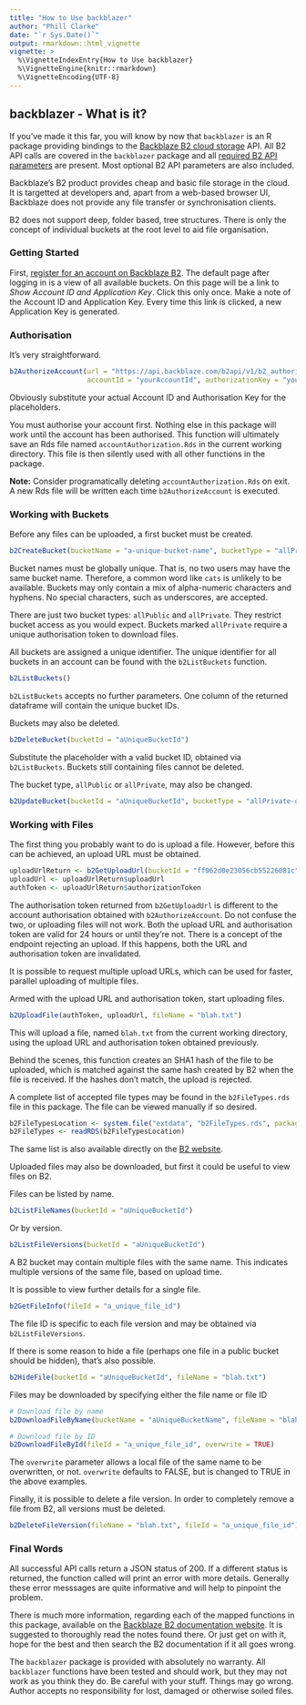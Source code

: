 ```yaml
---
title: "How to Use backblazer"
author: "Phill Clarke"
date: "`r Sys.Date()`"
output: rmarkdown::html_vignette
vignette: >
  %\VignetteIndexEntry{How to Use backblazer}
  %\VignetteEngine{knitr::rmarkdown}
  %\VignetteEncoding{UTF-8}
---
```


## backblazer - What is it?

If you've made it this far, you will know by now that `backblazer` is an R package providing bindings to the [Backblaze B2 cloud storage](https://www.backblaze.com/b2/cloud-storage.html) API. All B2 API calls are covered in the `backblazer` package and all [required B2 API parameters](https://www.backblaze.com/b2/docs/) are present. Most optional B2 API parameters are also included.

Backblaze's B2 product provides cheap and basic file storage in the cloud. It is targetted at developers and, apart from a web-based browser UI, Backblaze does not provide any file transfer or synchronisation clients.

B2 does not support deep, folder based, tree structures. There is only the concept of individual buckets at the root level to aid file organisation.

### Getting Started

First, [register for an account on Backblaze B2](https://www.backblaze.com/b2/sign-up.html). The default page after logging in is a view of all available buckets. On this page will be a link to *Show Account ID and Application Key*. Click this only once. Make a note of the Account ID and Application Key. Every time this link is clicked, a new Application Key is generated.

### Authorisation

It's very straightforward.

```r
b2AuthorizeAccount(url = "https://api.backblaze.com/b2api/v1/b2_authorize_account", 
                   accountId = "yourAccountId", authorizationKey = "yourAuthorisationKey")
```

Obviously substitute your actual Account ID and Authorisation Key for the placeholders.

You must authorise your account first. Nothing else in this package will work until the account has been authorised. This function will ultimately save an Rds file named `accountAuthorization.Rds` in the current working directory. This file is then silently used with all other functions in the package. 

**Note:** Consider programatically deleting `accountAuthorization.Rds` on exit. A new Rds file will be written each time `b2AuthorizeAccount` is executed.

### Working with Buckets

Before any files can be uploaded, a first bucket must be created.

```r
b2CreateBucket(bucketName = "a-unique-bucket-name", bucketType = "allPrivate")
```

Bucket names must be globally unique. That is, no two users may have the same bucket name. Therefore, a common word like `cats` is unlikely to be available. Buckets may only contain a mix of alpha-numeric characters and hyphens. No special characters, such as underscores, are accepted.

There are just two bucket types: `allPublic` and `allPrivate`. They restrict bucket access as you would expect. Buckets marked `allPrivate` require a unique authorisation token to download files.

All buckets are assigned a unique identifier. The unique identifier for all buckets in an account can be found with the `b2ListBuckets` function.

```r
b2ListBuckets()
```

`b2ListBuckets` accepts no further parameters. One column of the returned dataframe will contain the unique bucket IDs.

Buckets may also be deleted.

```r
b2DeleteBucket(bucketId = "aUniqueBucketId")
```

Substitute the placeholder with a valid bucket ID, obtained via `b2ListBuckets`. Buckets still containing files cannot be deleted.

The bucket type, `allPublic` or `allPrivate`, may also be changed.

```r
b2UpdateBucket(bucketId = "aUniqueBucketId", bucketType = "allPrivate-or-allPublic")
```

### Working with Files

The first thing you probably want to do is upload a file. However, before this can be achieved, an upload URL must be obtained.

```r
uploadUrlReturn <- b2GetUploadUrl(bucketId = "ff062d0e23056cb55226081c")
uploadUrl <- uploadUrlReturn$uploadUrl
authToken <- uploadUrlReturn$authorizationToken
```

The authorisation token returned from `b2GetUploadUrl` is different to the account authorisation obtained with `b2AuthorizeAccount`. Do not confuse the two, or uploading files will not work. Both the upload URL and authorisation token are valid for 24 hours or until they're not. There is a concept of the endpoint rejecting an upload. If this happens, both the URL and authorisation token are invalidated. 

It is possible to request multiple upload URLs, which can be used for faster, parallel uploading of multiple files.

Armed with the upload URL and authorisation token, start uploading files.

```r
b2UploadFile(authToken, uploadUrl, fileName = "blah.txt")
```

This will upload a file, named `blah.txt` from the current working directory, using the upload URL and authorisation token obtained previously.

Behind the scenes, this function creates an SHA1 hash of the file to be uploaded, which is matched against the same hash created by B2 when the file is received. If the hashes don't match, the upload is rejected.

A complete list of accepted file types may be found in the `b2FileTypes.rds` file in this package. The file can be viewed manually if so desired.

```r
b2FileTypesLocation <- system.file("extdata", "b2FileTypes.rds", package = "backblazer")
b2FileTypes <- readRDS(b2FileTypesLocation)
```

The same list is also available directly on the [B2 website](https://www.backblaze.com/b2/docs/content-types.html).

Uploaded files may also be downloaded, but first it could be useful to view files on B2.

Files can be listed by name.

```r
b2ListFileNames(bucketId = "aUniqueBucketId")
```

Or by version.

```r
b2ListFileVersions(bucketId = "aUniqueBucketId")
```

A B2 bucket may contain multiple files with the same name. This indicates multiple versions of the same file, based on upload time.

It is possible to view further details for a single file.

```r
b2GetFileInfo(fileId = "a_unique_file_id")
```

The file ID is specific to each file version and may be obtained via `b2ListFileVersions`.

If there is some reason to hide a file (perhaps one file in a public bucket should be hidden), that's also possible.

```r
b2HideFile(bucketId = "aUniqueBucketId", fileName = "blah.txt")
```

Files may be downloaded by specifying either the file name or file ID

```r
# Download file by name
b2DownloadFileByName(bucketName = "aUniqueBucketName", fileName = "blah.txt", overwrite = TRUE)

# Download file by ID
b2DownloadFileById(fileId = "a_unique_file_id", overwrite = TRUE)
```

The `overwrite` parameter allows a local file of the same name to be overwritten, or not. `overwrite` defaults to FALSE, but is changed to TRUE in the above examples.

Finally, it is possible to delete a file version. In order to completely remove a file from B2, all versions must be deleted.

```r
b2DeleteFileVersion(fileName = "blah.txt", fileId = "a_unique_file_id")
```

### Final Words

All successful API calls return a JSON status of 200. If a different status is returned, the function called will print an error with more details. Generally these error messsages are quite informative and will help to pinpoint the problem.

There is much more information, regarding each of the mapped functions in this package, available on the [Backblaze B2 documentation website](https://www.backblaze.com/b2/docs/). It is suggested to thoroughly read the notes found there. Or just get on with it, hope for the best and then search the B2 documentation if it all goes wrong.

The `backblazer` package is provided with absolutely no warranty. All `backblazer` functions have been tested and should work, but they may not work as you think they do. Be careful with your stuff. Things may go wrong. Author accepts no responsibility for lost, damaged or otherwise soiled files.
